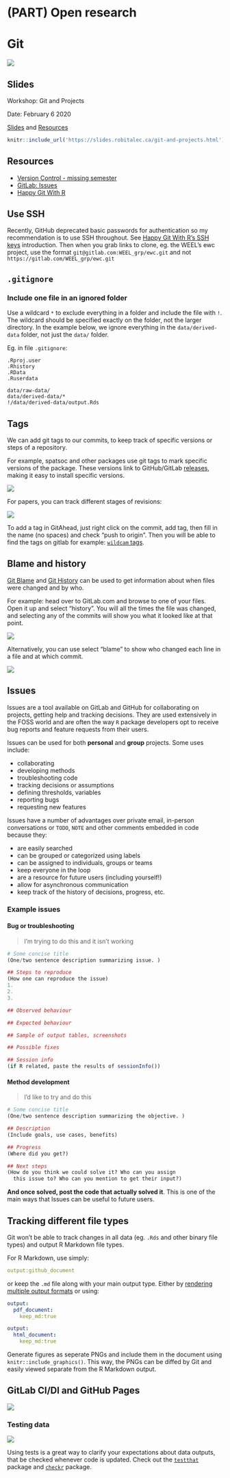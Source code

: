 # (PART) Open research {-} 
# Git

![](https://img.shields.io/badge/-WIP-yellow.svg)

<!-- **TODO: ALR** -->

<!-- * how to avoid conflicts -->
<!-- * why use branches -->
<!-- * what is a pull/merge request -->
<!-- * commit before push/pull -->
<!-- * commit messages -->
<!-- * .gitignore -->
<!-- * why use git -->
<!-- * what can you do with git (projects, packages, websites, books, etc)\ -->
<!-- * oops big files - use the BFG -->

## Slides {#git-slides}
Workshop: Git and Projects

Date: February 6 2020

[Slides](https://slides.robitalec.ca/git-and-projects.html) and  [Resources](https://gitlab.com/robit.a/workshops/-/archive/master/workshops-master.zip?path=git-and-projects)


```r
knitr::include_url('https://slides.robitalec.ca/git-and-projects.html')
```



## Resources {#git-resources}
* [Version Control - missing semester](https://missing.csail.mit.edu/2020/version-control/)
* [GitLab: Issues](https://docs.gitlab.com/ee/user/project/issues/)
* [Happy Git With R](https://happygitwithr.com/)


## Use SSH

Recently, GitHub deprecated basic passwords for authentication so my
recommendation is to use SSH throughout. See 
[Happy Git With R's SSH keys](https://happygitwithr.com/ssh-keys.html#ssh-keys) 
introduction. Then when
you grab links to clone, eg. the WEEL's ewc project, use the format
`git@gitlab.com:WEEL_grp/ewc.git` and not `https://gitlab.com/WEEL_grp/ewc.git`


## `.gitignore`

### Include one file in an ignored folder

Use a wildcard `*` to exclude everything in a folder and include the file with `!`. The wildcard should be specified exactly on the folder, not the larger directory. In the example below, we ignore everything in the `data/derived-data` folder, not just the `data/` folder. 

Eg. in file `.gitignore`:

```
.Rproj.user
.Rhistory
.RData
.Ruserdata

data/raw-data/
data/derived-data/*
!/data/derived-data/output.Rds
```



## Tags
We can add git tags to our commits, to keep track of specific versions or steps of a repository. 

For example, spatsoc and other packages use git tags to mark specific versions of the package. These versions link to GitHub/GitLab [releases](https://github.com/ropensci/spatsoc/releases), making it easy to install specific versions. 

![](images/git-eg-tag-pkg.png)

For papers, you can track different stages of revisions:

![](images/git-eg-tag-manuscript.png)

To add a tag in GitAhead, just right click on the commit, add tag, then fill in the name (no spaces) and check "push to origin". Then you will be able to find the tags on gitlab
for example: [`wildcam` tags](https://gitlab.com/robit.a/wildcam/-/tags). 

## Blame and history

[Git Blame](https://docs.gitlab.com/ee/user/project/repository/git_blame.html) and [Git History](https://docs.gitlab.com/ee/user/project/repository/git_history.html) can be used to get information about when files were changed and by who. 

For example: head over to GitLab.com and browse to one of your files. Open it up and select "history". You will all the times the file was changed, and selecting any of the commits will show you what it looked like at that point. 

![](images/git-history.png)

Alternatively, you can use select "blame" to show who changed each line in a file and at which commit. 

![](images/git-blame.png)

## Issues

Issues are a tool available on GitLab and GitHub for collaborating on projects, getting help and tracking decisions. They are used extensively in the FOSS world and are often the way `R` package developers opt to receive bug reports and feature requests from their users.

Issues can be used for both **personal** and **group** projects. Some uses include:

* collaborating
* developing methods
* troubleshooting code
* tracking decisions or assumptions
* defining thresholds, variables
* reporting bugs
* requesting new features

Issues have a number of advantages over private email, in-person conversations or `TODO`, `NOTE` and other comments embedded in code because they:

* are easily searched
* can be grouped or categorized using labels
* can be assigned to individuals, groups or teams
* keep everyone in the loop
* are a resource for future users (including yourself!)
* allow for asynchronous communication
* keep track of the history of decisions, progress, etc.

### Example issues
#### Bug or troubleshooting
> I'm trying to do this and it isn't working

```r
# Some concise title
(One/two sentence description summarizing issue. )

## Steps to reproduce
(How one can reproduce the issue)
1.
2.
3.

## Observed behaviour

## Expected behaviour

## Sample of output tables, screenshots

## Possible fixes

## Session info
(if R related, paste the results of sessionInfo())
```

#### Method development
> I'd like to try and do this

```r
# Some concise title
(One/two sentence description summarizing the objective. )

## Description
(Include goals, use cases, benefits)

## Progress
(Where did you get?)

## Next steps
(How do you think we could solve it? Who can you assign
  this issue to? Who can you mention to get their input?)

```

**And once solved, post the code that actually solved it**. This is one of the main ways that Issues can be useful to future users.


## Tracking different file types
Git won't be able to track changes in all data (eg. `.Rds` and other binary file types) and output R Markdown file types. 

For R Markdown, use simply:

```yaml
output:github_document
```

or keep the `.md` file along with your main output type. Either by [rendering multiple output formats](#rmd-multiple-output) or using:

```yaml
output:
  pdf_document:
    keep_md:true
```

```yaml
output:
  html_document:
    keep_md:true
```

Generate figures as seperate PNGs and include them in the document using `knitr::include_graphics()`. This way, the PNGs can be diffed by Git and easily viewed separate from the R Markdown output.



## GitLab CI/DI and GitHub Pages
![](https://img.shields.io/badge/-WIP-yellow.svg)

<!-- **TODO: add examples / links to ci for package checks, website builds, host static public sites** -->

### Testing data
![](https://img.shields.io/badge/-WIP-yellow.svg)

<!-- **TODO: expand to example of using ci to run tests script on output data** -->
Using tests is a great way to clarify your expectations about data outputs, that be checked whenever code is updated. Check out the [`testthat`](https://github.com/r-lib/testthat/) package and [`checkr`](https://poissonconsulting.github.io/checkr/) package.



